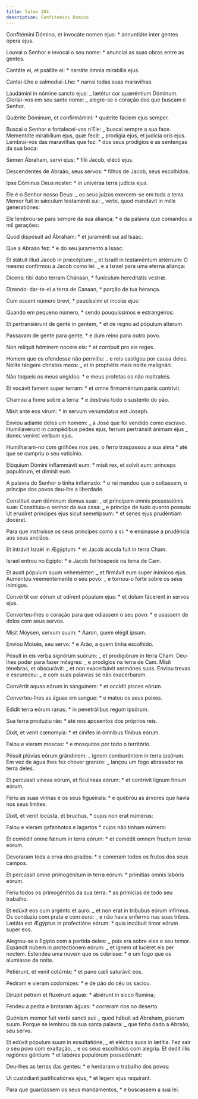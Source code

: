 ```yaml
---
title: Salmo 104
description: Confitemini Domino
---
```


<div class="side-by-side not-content">

Confitémini Dómino, et invocáte nomen ejus: \* annuntiáte inter gentes ópera ejus.

Louvai o Senhor e invocai o seu nome: \* anunciai as suas obras entre as gentes.

Cantáte ei, et psállite ei: \* narráte ómnia mirabília ejus.

Cantai-Lhe e salmodiai-Lhe: \* narrai todas suas maravilhas.

Laudámini in nómine sancto ejus: _ lætétur cor quæréntium Dóminum. Gloriai-vos em seu santo nome: _ alegre-se o coração dos que buscam o Senhor.

Quǽrite Dóminum, et confirmámini: \* quǽrite fáciem ejus semper.

Buscai o Senhor e fortalecei-vos n’Ele: _ buscai sempre a sua face. Mementóte mirabílium ejus, quæ fecit: _ prodígia ejus, et judícia oris ejus. Lembrai-vos das maravilhas que fez: \* dos seus prodígios e as sentenças da sua boca:

Semen Ábraham, servi ejus: \* fílii Jacob, elécti ejus.

Descendentes de Abraão, seus servos: \* filhos de Jacob, seus escolhidos.

Ipse Dóminus Deus noster: \* in univérsa terra judícia ejus.

Ele é o Senhor nosso Deus: _ os seus juízos exercem-se em toda a terra. Memor fuit in sǽculum testaménti sui: _ verbi, quod mandávit in mille generatiónes:

Ele lembrou-se para sempre da sua aliança: \* e da palavra que comandou a mil gerações:

Quod dispósuit ad Ábraham: \* et juraménti sui ad Isaac:

Que a Abraão fez: \* e do seu juramento a Isaac:

Et státuit illud Jacob in præcéptum: _ et Israël in testaméntum ætérnum: O mesmo confirmou a Jacob como lei: _ e a Israel para uma eterna aliança:

Dicens: tibi dabo terram Chánaan, \* funículum hereditátis vestræ.

Dizendo: dar-te-ei a terra de Canaan, \* porção de tua herança.

Cum essent número brevi, \* paucíssimi et íncolæ ejus:

Quando em pequeno número, \* sendo pouquíssimos e estrangeiros:

Et pertransiérunt de gente in gentem, \* et de regno ad pópulum álterum.

Passavam de gente para gente, \* e dum reino para outro povo.

Non relíquit hóminem nocére eis: \* et corrípuit pro eis reges.

Homem que os ofendesse não permitiu: _ e reis castigou por causa deles. Nolíte tángere christos meos: _ et in prophétis meis nolíte malignári.

Não toqueis os meus ungidos: \* e meus profetas os não maltrateis.

Et vocávit famem super terram: \* et omne firmaméntum panis contrívit.

Chamou a fome sobre a terra: \* e destruiu todo o sustento do pão.

Misit ante eos virum: \* in servum venúmdatus est Joseph.

Enviou adiante deles um homem: _ a José que foi vendido como escravo. Humiliavérunt in compédibus pedes ejus, ferrum pertránsiit ánimam ejus _ donec veníret verbum ejus.

Humilharam-no com grilhões nos pés, o ferro traspassou a sua alma \* até que se cumpriu o seu vaticínio.

Elóquium Dómini inflammávit eum: \* misit rex, et solvit eum; princeps populórum, et dimísit eum.

A palavra do Senhor o tinha inflamado: \* o rei mandou que o soltassem, o príncipe dos povos deu-lhe a liberdade.

Constítuit eum dóminum domus suæ: _ et príncipem omnis possessiónis suæ: Constituiu-o senhor da sua casa: _ e príncipe de tudo quanto possuía: Ut erudíret príncipes ejus sicut semetípsum: \* et senes ejus prudéntiam docéret.

Para que instruísse os seus príncipes como a si: \* e ensinasse a prudência aos seus anciãos.

Et intrávit Israël in Ægýptum: \* et Jacob áccola fuit in terra Cham.

Israel entrou no Egipto: \* e Jacob foi hóspede na terra de Cam.

Et auxit pópulum suum veheménter: _ et firmávit eum super inimícos ejus. Aumentou veementemente o seu povo: _ e tornou-o forte sobre os seus inimigos.

Convértit cor eórum ut odírent pópulum ejus: \* et dolum fácerent in servos ejus.

Converteu-lhes o coração para que odiassem o seu povo: \* e usassem de dolos com seus servos.

Misit Móysen, servum suum: \* Aaron, quem elégit ipsum.

Enviou Moisés, seu servo: \* e Arão, a quem tinha escolhido.

Pósuit in eis verba signórum suórum: _ et prodigiórum in terra Cham. Deu-lhes poder para fazer milagres: _ e prodígios na terra de Cam. Misit ténebras, et obscurávit: _ et non exacerbávit sermónes suos. Enviou trevas e escureceu: _ e com suas palavras se não exacerbaram.

Convértit aquas eórum in sánguinem: \* et occídit pisces eórum.

Converteu-lhes as águas em sangue: \* e matou os seus peixes.

Édidit terra eórum ranas: \* in penetrálibus regum ipsórum.

Sua terra produziu rãs: \* até nos aposentos dos próprios reis.

Dixit, et venit cœnomyía: \* et cínifes in ómnibus fínibus eórum.

Falou e vieram moscas: \* e mosquitos por todo o território.

Pósuit plúvias eórum grándinem: _ ignem comburéntem in terra ipsórum. Em vez de água lhes fez chover granizo: _ lançou um fogo abrasador na terra deles.

Et percússit víneas eórum, et ficúlneas eórum: \* et contrívit lignum fínium eórum.

Feriu as suas vinhas e os seus figueirais: \* e quebrou as árvores que havia nos seus limites.

Dixit, et venit locústa, et bruchus, \* cujus non erat númerus:

Falou e vieram gafanhotos e lagartos \* cujos não tinham número:

Et comédit omne fænum in terra eórum: \* et comédit omnem fructum terræ eórum.

Devoraram toda a erva dos prados: \* e comeram todos os frutos dos seus campos.

Et percússit omne primogénitum in terra eórum: \* primítias omnis labóris eórum.

Feriu todos os primogénitos da sua terra: \* as primícias de todo seu trabalho.

Et edúxit eos cum argénto et auro: _ et non erat in tríbubus eórum infírmus. Os conduziu com prata e com ouro: _ e não havia enfermo nas suas tribos. Lætáta est Ægýptus in profectióne eórum: \* quia incúbuit timor eórum super eos.

Alegrou-se o Egipto com a partida deles: _ pois era sobre eles o seu temor. Expándit nubem in protectiónem eórum: _ et ignem ut lucéret eis per noctem. Estendeu uma nuvem que os cobrisse: \* e um fogo que os alumiasse de noite.

Petiérunt, et venit cotúrnix: \* et pane cæli saturávit eos.

Pediram e vieram codornizes: \* e de pão do céu os saciou.

Dirúpit petram et fluxérunt aquæ: \* abiérunt in sicco flúmina;

Fendeu a pedra e brotaram águas: \* correram rios no deserto.

Quóniam memor fuit verbi sancti sui: _ quod hábuit ad Ábraham, púerum suum. Porque se lembrou da sua santa palavra: _ que tinha dado a Abraão, seu servo.

Et edúxit pópulum suum in exsultatióne, _ et eléctos suos in lætítia. Fez sair o seu povo com exaltação, _ e os seus escolhidos com alegria. Et dedit illis regiónes géntium: \* et labóres populórum possedérunt:

Deu-lhes as terras das gentes: \* e herdaram o trabalho dos povos:

Ut custódiant justificatiónes ejus, \* et legem ejus requírant.

Para que guardassem os seus mandamentos, \* e buscassem a sua lei.

</div>
